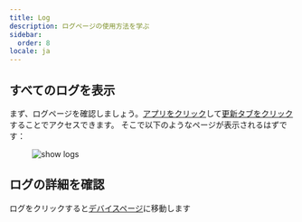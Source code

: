 ```yaml
---
title: Log
description: ログページの使用方法を学ぶ
sidebar:
  order: 8
locale: ja
---
```


## すべてのログを表示
まず、ログページを確認しましょう。[アプリをクリック](/docs/webapp/main-page)して[更新タブをクリック](/docs/webapp/main-app-page)することでアクセスできます。
そこで以下のようなページが表示されるはずです：

<figure><img style="margin-left: auto; margin-right: auto" src="/logswebp" alt="show logs" /><figcaption></figcaption></figure>

## ログの詳細を確認

ログをクリックすると[デバイスページ](/docs/webapp/devices/)に移動します